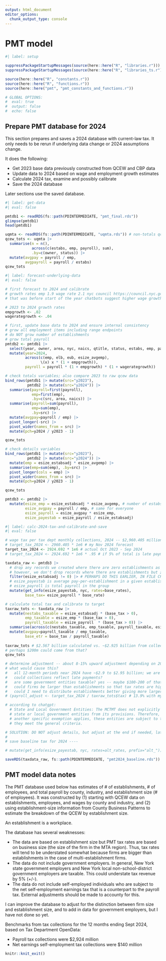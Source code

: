 ```yaml
---
output: html_document
editor_options: 
  chunk_output_type: console
---
```


# PMT model

```r
#| label: setup

suppressPackageStartupMessages(source(here::here("R", "libraries.r")))
suppressPackageStartupMessages(source(here::here("R", "libraries_ts.r")))

source(here::here("R", "constants.r"))
source(here::here("R", "functions.r"))
source(here::here("pmt", "pmt_constants_and_functions.r"))

# GLOBAL OPTIONS:
#  eval: true
#  output: false
#  echo: false

```

## Prepare PMT database for 2024

This section prepares and saves a 2024 database with current-law tax. It only needs to be rerun if underlying data change or 2024 assumptions change.

It does the following:

-   Get 2023 base data previously constructed from QCEW and CBP data
-   Update data to 2024 based on wage and employment growth estimates
-   Calculate 2024 tax, examine and possibly calibrate
-   Save the 2024 database

Later sections use the saved database.

```r
#| label: get-data
#| eval: false

pmtdb1 <- readRDS(fs::path(PDINTERMEDIATE, "pmt_final.rds"))
glimpse(pmtdb1)
head(pmtdb1)

uqmta <- readRDS(fs::path(PDINTERMEDIATE, "uqmta.rds")) # non-totals qcew
qcew_tots <- uqmta |> 
  summarise(n = n(),
            across(c(estabs, emp, payroll), sum),
            .by=c(owner, status)) |> 
  mutate(avgpay = payroll / emp,
         avgpayroll = payroll / estabs)
qcew_tots

```

```r
#| label: forecast-underlying-data
#| eval: false

# first forecast to 2024 and calibrate
# growth rates emp 1.9 wage rate 2.1 nyc council https://council.nyc.gov/wp-content/uploads/2024/03/Dashboard_FY25-Prelim_EMBARGOED.pdf
# that was before start of the year chatbots suggest higher wage growth

# 2023 to 2024 growth rates
empgrowth <- .02
wagerategrowth <- .04

# first, update base data to 2024 and ensure internal consistency
# grow all employment items including range endpoints
# do NOT grow number of establishments
# grow total payroll
pmtdb2 <- pmtdb1 |> 
  select(year, owner, area, nyc, naics, qtitle, status, estabs, emp, payroll, esize, elb, eub, esize_estabsadj, esize_avgemp) |> 
  mutate(year=2024,
         across(c(emp, elb, eub, esize_avgemp),
                \(x) x * (1 + empgrowth)),
         payroll = payroll * (1 + empgrowth) * (1 + wagerategrowth))

# check totals variables; also compare 2023 to raw qcew data
bind_rows(pmtdb1 |> mutate(src="y2023"),
          pmtdb2 |> mutate(src="y2024")) |> 
  summarise(payroll=first(payroll),
            emp=first(emp),
            .by=c(src, area, naics)) |> 
  summarise(payroll=sum(payroll),
            emp=sum(emp), 
            .by=src) |> 
  mutate(avgpay=payroll / emp) |> 
  pivot_longer(-src) |> 
  pivot_wider(names_from = src) |> 
  mutate(pch=y2024 / y2023 - 1)

qcew_tots

# check details variables
bind_rows(pmtdb1 |> mutate(src="y2023"),
          pmtdb2 |> mutate(src="y2024")) |>
  mutate(emp = esize_estabsadj * esize_avgemp) |> 
  summarise(emp=sum(emp), .by=src) |> 
  pivot_longer(cols = emp) |> 
  pivot_wider(names_from = src) |> 
  mutate(pch=y2024 / y2023 - 1)

qcew_tots

pmtdb3 <- pmtdb2 |> 
  mutate(esize_emp = esize_estabsadj * esize_avgemp, # number of estabs * avgemp
         esize_avgpay = payroll / emp, # same for everyone
         esize_payroll = esize_avgpay * esize_emp,
         esize_payestab = esize_payroll / esize_estabsadj)

```

```r
#| label: calc-2024-tax-and-calibrate-and-save
#| eval: false

# wage tax per tax dept monthly collections, 2024 -- $2,960.405 million
# target_tax_2024 <- 2960.405 * 1e6 # my Nov 2024 forecast
target_tax_2024 <- 2924.692 * 1e6 # actual Oct 2023 - Sep 2024
# target_tax_2024 <- 2924.692 * 1e6 * .95 # if 5% of total is late payments

taxdata_raw <- pmtdb3 |> 
  # drop any records we created where there are zero establishments as CBP would not have shown that
  # however, we don't drop records where there are establishments but zero employment because CBP data might have shown that
  filter(esize_estabsadj != 0) |> # PERHAPS DO THIS EARLIER, IN FILE CREATION, RATHER THAN HERE??? or maybe this is best
  # esize_payestab is average pay-per-establishment in a given establishment size group (defined by # of employees per establishment)
  # esize_payroll is total payroll in the group
  mutate(get_info(esize_payestab, nyc, rates=base_rates),
         base_tax= esize_payroll * base_rate)

# calculate total tax and calibrate to target
taxraw_tots <- taxdata_raw |> 
  mutate(nestabs_taxable = esize_estabsadj * (base_tax > 0),
         emp_taxable = esize_emp * (base_tax > 0),
         payroll_taxable = esize_payroll  * (base_tax > 0)) |> 
  summarise(across(c(nestabs_taxable, emp_taxable, payroll_taxable, esize_estabsadj, esize_emp, esize_payroll, base_tax), sum)) |> 
  mutate(avgpay=payroll_taxable / emp_taxable,
         base_etr = base_tax / payroll_taxable)
  
taxraw_tots # $2.567 billion calculated vs. ~$2.925 billion from collections -- about $358m
# perhaps $200m could come from that?
qcew_tots

# determine adjustment -- about 8-15% upward adjustment depending on 2024 assumption -- we'll do entirely through payroll?
# what would cause this? 
#   all 12-month periods near 2024 have ~$2.9 to $2.95 billion; we are short maybe $350 million
#   could collections reflect late payments?
#   are some government entities taxable? yes -- maybe $100-200 of that could be govts, maybe rest could be distrib of firm size
#   could firms be larger than establishments so that tax rates are higher than I use?
#   could I need to distribute establishments better giving more larger establishments
# (payroll_adjust <- target_tax_2024 / taxraw_tots$tax) # 13.9% with my favored adjustment

# according to chatgpt: 
  # State and Local Government Entities: The MCTMT does not explicitly exempt
  # state or local government entities from its provisions. Therefore, unless
  # another specific exemption applies, these entities are subject to the tax if
  # they meet the general criteria.

# SOLUTION: DO NOT adjust details, but adjust at the end if needed, later maybe revisit distribution of establishments
# 
# save baseline tax for 2024 ----

# mutate(get_info(esize_payestab, nyc, rates=alt_rates, prefix="alt_")) |> 

saveRDS(taxdata_raw, fs::path(PDINTERMEDIATE, "pmt2024_baseline.rds"))

```

## PMT model data notes

The PMT database used below has estimates of \# of establishments, \# of employees, and total payroll by county, industry, and establishment size (# of employees). It was constructed by (1) starting with QCEW data on establishments, employees, and wages by county and industry, and (2) using establishment-size information from County Business Patterns to estimate the breakdown of the QCEW by establishment size.

An establishment is a workplace.

The database has several weaknesses:

-   The data are based on establishment size but PMT tax rates are based on business size (the size of the firm in the MTA region). Thus, tax rates will tend to be understated somewhat because firms are bigger than establishments in the case of multi-establishment firms.
-   The data do not include government employers. In general, New York state government employers and New York local non-school-district government employers are taxable. This could understate tax revenue by 5% (+/-).
-   The data do not include self-employed individuals who are subject to the net self-employment earnings tax that is a counterpart to the payroll tax. External adjustments should be made to accounty for this.

I can improve the database to adjust for the distinction between firm size and establishment size, and to add in data for government employers, but I have not done so yet.

Benchmarks from tax collections for the 12 months ending Sept 2024, based on Tax Department OpenData:

-   Payroll tax collections were \$2,924 million
-   Net earnings self-employment tax collections were \$140 million

```r
knitr::knit_exit()
```
